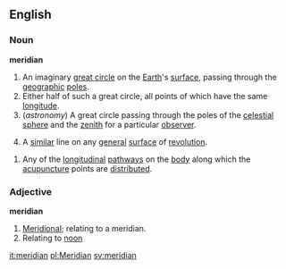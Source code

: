 ==English==
===Noun===
'''meridian'''
#An imaginary [[great circle]] on the [[Earth]]'s [[surface]], passing through the [[geographic]] [[pole]]s.
#Either half of such a great circle, all points of which have the same [[longitude]].
#(''astronomy'') A great circle passing through the poles of the [[celestial]] [[sphere]] and the [[zenith]] for a particular [[observer]].
#{{mathematics}} A [[similar]] line on any [[general]] [[surface]] of [[revolution]].
{{wikipedia}}
#Any of the [[longitudinal]] [[pathway]]s on the [[body]] along which the [[acupuncture]] points are [[distribute]]d.
===Adjective===
'''meridian'''
#[[Meridional]]; relating to a meridian.
#Relating to [[noon]]

[[it:meridian]]
[[pl:Meridian]]
[[sv:meridian]]